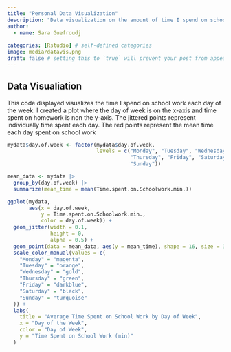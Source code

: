 ```yaml
---
title: "Personal Data Visualization"
description: "Data visualization on the amount of time I spend on schoolwork each day of the week"
author:
  - name: Sara Guefroudj
    
categories: [Rstudio] # self-defined categories
image: media/datavis.png
draft: false # setting this to `true` will prevent your post from appearing on your listing page until you're ready!
---
```


## Data Visualiation

This code displayed visualizes the time I spend on school work each day of the week. I created a  plot where the day of week is on the x-axis and time spent on homework is non the y-axis. The jittered points represent individually time spent each day. The red points represent the mean time each day spent on school work

```r
mydata$day.of.week <- factor(mydata$day.of.week,
                             levels = c("Monday", "Tuesday", "Wednesday",
                                        "Thursday", "Friday", "Saturday",
                                        "Sunday")) 

mean_data <- mydata |>
  group_by(day.of.week) |>
  summarize(mean_time = mean(Time.spent.on.Schoolwork.min.))

ggplot(mydata,
       aes(x = day.of.week,
           y = Time.spent.on.Schoolwork.min.,
           color = day.of.week)) +
  geom_jitter(width = 0.1,
              height = 0,
              alpha = 0.5) +
  geom_point(data = mean_data, aes(y = mean_time), shape = 16, size = 3, color = "red") +
  scale_color_manual(values = c(
    "Monday" = "magenta",
    "Tuesday" = "orange",
    "Wednesday" = "gold",
    "Thursday" = "green",
    "Friday" = "darkblue",
    "Saturday" = "black",
    "Sunday" = "turquoise"
  )) +
  labs(
    title = "Average Time Spent on School Work by Day of Week",
    x = "Day of the Week",
    color = "Day of Week",
    y = "Time Spent on School Work (min)"
  )
```